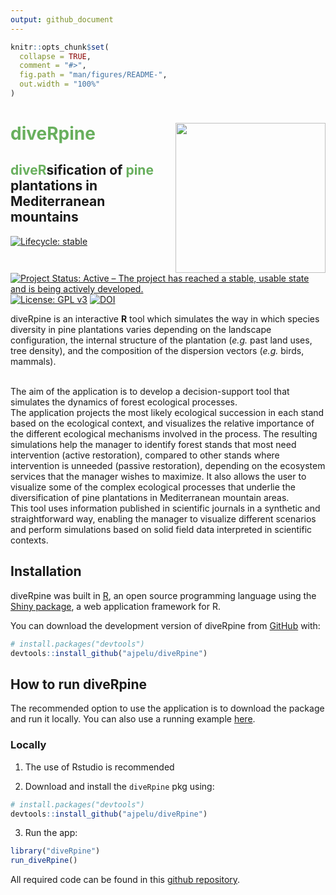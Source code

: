 ```yaml
---
output: github_document
---
```


<!-- README.md is generated from README.Rmd. Please edit that file -->

```r
knitr::opts_chunk$set(
  collapse = TRUE,
  comment = "#>",
  fig.path = "man/figures/README-",
  out.width = "100%"
)
```

# <span style="color:#68AF5D">diveRpine</span> <img src="man/figures/logo.png" align="right" width="240"/>

## <span style="color:#68AF5D">**diveR**</span>sification of <span style="color:#68AF5D">**pine**</span> plantations in Mediterranean mountains

<!-- badges: start -->
[![Lifecycle: stable](https://img.shields.io/badge/lifecycle-stable-blue.svg)](https://www.tidyverse.org/lifecycle/#stable)
[![Project Status: Active – The project has reached a stable, usable state and is being actively developed.](https://www.repostatus.org/badges/latest/active.svg)](https://www.repostatus.org/#active)
[![License: GPL v3](https://img.shields.io/badge/License-GPLv3-blue.svg)](https://www.gnu.org/licenses/gpl-3.0)
[![DOI](https://zenodo.org/badge/DOI/10.5281/zenodo.3697818.svg)](https://doi.org/10.5281/zenodo.3697818)
<!-- badges: end -->

diveRpine is an interactive **R** tool which simulates the way in which species diversity in pine plantations varies depending on the landscape configuration, the internal structure of the plantation (*e.g.* past land uses, tree density), and the composition of the dispersion vectors (*e.g.* birds, mammals).

<br>
The aim of the application is to develop a decision-support tool that simulates the dynamics of forest ecological processes. 
<br>
The application projects the most likely ecological succession in each stand based on the ecological context, and visualizes the relative importance of the different ecological mechanisms involved in the process. The resulting simulations help the manager to identify forest stands that most need intervention (active restoration), compared to other stands where intervention is unneeded (passive restoration), depending on the ecosystem services that the manager wishes to maximize. It also allows the user to visualize some of the complex ecological processes that underlie the diversification of pine plantations in Mediterranean mountain areas.
<br>
This tool uses information published in scientific journals in a synthetic and straightforward way, enabling the manager to visualize different scenarios and perform simulations based on solid field data interpreted in scientific contexts.

## Installation
diveRpine was built in [R](https://www.r-project.org), an open source programming language using the [Shiny package](https://shiny.rstudio.com), a web application framework for R. 

You can download the development version of diveRpine from [GitHub](https://github.com/ajpelu/diveRpine) with:

``` r
# install.packages("devtools")
devtools::install_github("ajpelu/diveRpine")
```

## How to run diveRpine

The recommended option to use the application is to download the package and run it locally. You can also use a running example [here](http://vlab.iecolab.es/ajpelu/diveRpine_app/). 

### Locally 

1. The use of Rstudio is recommended 

2. Download and install the `diveRpine` pkg using: 
``` r
# install.packages("devtools")
devtools::install_github("ajpelu/diveRpine")
```

3. Run the app: 
```r
library("diveRpine")
run_diveRpine()
```

All required code can be found in this [github repository](https://github.com/ajpelu/diveRpine).

